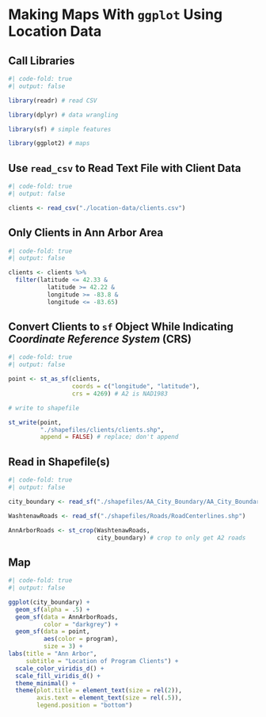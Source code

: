 # Making Maps With `ggplot` Using Location Data

## Call Libraries {#sec-location-data}

```r
#| code-fold: true
#| output: false

library(readr) # read CSV

library(dplyr) # data wrangling

library(sf) # simple features

library(ggplot2) # maps

```

## Use `read_csv` to Read Text File with Client Data

```r
#| code-fold: true
#| output: false

clients <- read_csv("./location-data/clients.csv")

```

## Only Clients in Ann Arbor Area

```r
#| code-fold: true
#| output: false

clients <- clients %>% 
  filter(latitude <= 42.33 &
           latitude >= 42.22 &
           longitude >= -83.8 &
           longitude <= -83.65)

```

## Convert Clients to `sf` Object While Indicating *Coordinate Reference System* (CRS)

```r
#| code-fold: true
#| output: false

point <- st_as_sf(clients, 
                  coords = c("longitude", "latitude"), 
                  crs = 4269) # A2 is NAD1983

# write to shapefile

st_write(point, 
         "./shapefiles/clients/clients.shp",
         append = FALSE) # replace; don't append

```

## Read in Shapefile(s)

```r
#| code-fold: true
#| output: false

city_boundary <- read_sf("./shapefiles/AA_City_Boundary/AA_City_Boundary.shp")

WashtenawRoads <- read_sf("./shapefiles/Roads/RoadCenterlines.shp")

AnnArborRoads <- st_crop(WashtenawRoads, 
                         city_boundary) # crop to only get A2 roads

```

## Map

```r
#| code-fold: true
#| output: false

ggplot(city_boundary) +
  geom_sf(alpha = .5) +
  geom_sf(data = AnnArborRoads, 
          color = "darkgrey") +
  geom_sf(data = point,
          aes(color = program),
          size = 3) +
labs(title = "Ann Arbor",
     subtitle = "Location of Program Clients") +
  scale_color_viridis_d() +
  scale_fill_viridis_d() +
  theme_minimal() +
  theme(plot.title = element_text(size = rel(2)), 
        axis.text = element_text(size = rel(.5)),
        legend.position = "bottom") 

```








